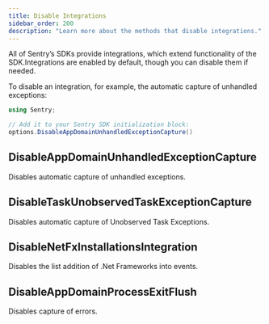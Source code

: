 ```yaml
---
title: Disable Integrations
sidebar_order: 200
description: "Learn more about the methods that disable integrations."
---
```


All of Sentry’s SDKs provide integrations, which extend functionality of the SDK.Integrations are enabled by default, though you can disable them if needed.

To disable an integration, for example, the automatic capture of unhandled exceptions:

```csharp
using Sentry;

// Add it to your Sentry SDK initialization block:
options.DisableAppDomainUnhandledExceptionCapture()
```

## DisableAppDomainUnhandledExceptionCapture

Disables automatic capture of unhandled exceptions.

## DisableTaskUnobservedTaskExceptionCapture

Disables automatic capture of Unobserved Task Exceptions.

## DisableNetFxInstallationsIntegration

Disables the list addition of .Net Frameworks into events.

## DisableAppDomainProcessExitFlush

Disables capture of errors.
